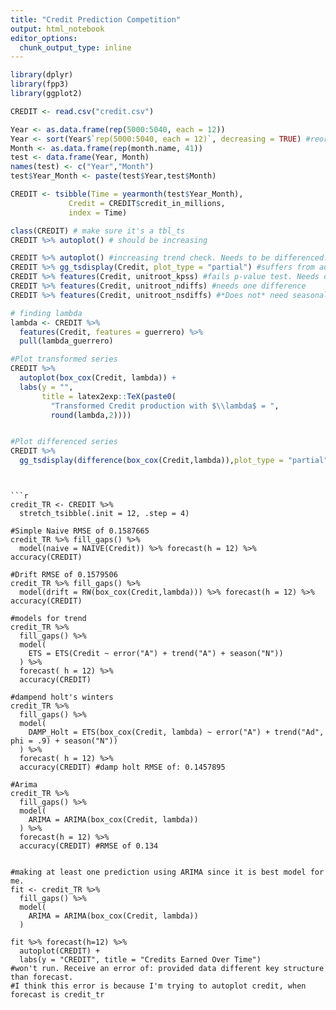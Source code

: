```yaml
---
title: "Credit Prediction Competition"
output: html_notebook
editor_options: 
  chunk_output_type: inline
---
```


```r
library(dplyr)
library(fpp3)
library(ggplot2)
```

```r
CREDIT <- read.csv("credit.csv")

Year <- as.data.frame(rep(5000:5040, each = 12))
Year <- sort(Year$`rep(5000:5040, each = 12)`, decreasing = TRUE) #reordering the dates so Credit is increasing
Month <- as.data.frame(rep(month.name, 41))
test <- data.frame(Year, Month)
names(test) <- c("Year","Month")
test$Year_Month <- paste(test$Year,test$Month)

CREDIT <- tsibble(Time = yearmonth(test$Year_Month),
             Credit = CREDIT$credit_in_millions,
             index = Time)

class(CREDIT) # make sure it's a tbl_ts
CREDIT %>% autoplot() # should be increasing
```

```r
CREDIT %>% autoplot() #increasing trend check. Needs to be differenced.
CREDIT %>% gg_tsdisplay(Credit, plot_type = "partial") #suffers from autocorrealtion.
CREDIT %>% features(Credit, unitroot_kpss) #fails p-value test. Needs differencing.
CREDIT %>% features(Credit, unitroot_ndiffs) #needs one difference
CREDIT %>% features(Credit, unitroot_nsdiffs) #*Does not* need seasonal differencing.

# finding lambda
lambda <- CREDIT %>%
  features(Credit, features = guerrero) %>%
  pull(lambda_guerrero)

#Plot transformed series
CREDIT %>%
  autoplot(box_cox(Credit, lambda)) +
  labs(y = "",
       title = latex2exp::TeX(paste0(
         "Transformed Credit production with $\\lambda$ = ",
         round(lambda,2)))) 


#Plot differenced series
CREDIT %>% 
  gg_tsdisplay(difference(box_cox(Credit,lambda)),plot_type = "partial") #stationary at 0, ACF looks fine, first 4 lags appear correlated.
```
```


```r
credit_TR <- CREDIT %>% 
  stretch_tsibble(.init = 12, .step = 4)
  
#Simple Naive RMSE of 0.1587665
credit_TR %>% fill_gaps() %>% 
  model(naive = NAIVE(Credit)) %>% forecast(h = 12) %>% accuracy(CREDIT)

#Drift RMSE of 0.1579506
credit_TR %>% fill_gaps() %>% 
  model(drift = RW(box_cox(Credit,lambda))) %>% forecast(h = 12) %>% accuracy(CREDIT)

#models for trend
credit_TR %>% 
  fill_gaps() %>% 
  model(
    ETS = ETS(Credit ~ error("A") + trend("A") + season("N"))
  ) %>% 
  forecast( h = 12) %>% 
  accuracy(CREDIT)

#dampend holt's winters
credit_TR %>% 
  fill_gaps() %>% 
  model(
    DAMP_Holt = ETS(box_cox(Credit, lambda) ~ error("A") + trend("Ad", phi = .9) + season("N"))
  ) %>% 
  forecast( h = 12) %>% 
  accuracy(CREDIT) #damp holt RMSE of: 0.1457895

#Arima
credit_TR %>% 
  fill_gaps() %>% 
  model(
    ARIMA = ARIMA(box_cox(Credit, lambda))
  ) %>% 
  forecast(h = 12) %>% 
  accuracy(CREDIT) #RMSE of 0.134
  
  
#making at least one prediction using ARIMA since it is best model for me.
fit <- credit_TR %>% 
  fill_gaps() %>% 
  model(
    ARIMA = ARIMA(box_cox(Credit, lambda))
  ) 

fit %>% forecast(h=12) %>% 
  autoplot(CREDIT) +
  labs(y = "CREDIT", title = "Credits Earned Over Time")
#won't run. Receive an error of: provided data different key structure than forecast.
#I think this error is because I'm trying to autoplot credit, when forecast is credit_tr

```







